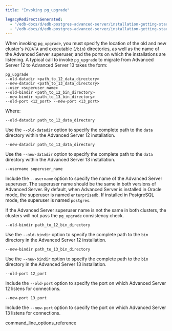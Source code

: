 ```yaml
---
title: "Invoking pg_upgrade"

legacyRedirectsGenerated:
  - "/edb-docs/d/edb-postgres-advanced-server/installation-getting-started/upgrade-guide/13/invoking_pg_upgrade.html"
  - "/edb-docs/d/edb-postgres-advanced-server/installation-getting-started/upgrade-guide/latest/invoking_pg_upgrade.html"
---
```


When invoking `pg_upgrade`, you must specify the location of the old and new cluster's `PGDATA` and executable (`/bin`) directories, as well as the name of the Advanced Server superuser, and the ports on which the installations are listening. A typical call to invoke `pg_upgrade` to migrate from Advanced Server 12 to Advanced Server 13 takes the form:

```text
pg_upgrade
--old-datadir <path_to_12_data_directory>
--new-datadir <path_to_13_data_directory>
--user <superuser_name>
--old-bindir <path_to_12_bin_directory>
--new-bindir <path_to_13_bin_directory>
--old-port <12_port> --new-port <13_port>
```

Where:

`--old-datadir path_to_12_data_directory`

Use the `--old-datadir` option to specify the complete path to the `data` directory within the Advanced Server 12 installation.

`--new-datadir path_to_13_data_directory`

Use the `--new-datadir` option to specify the complete path to the `data` directory within the Advanced Server 13 installation.

`--username superuser_name`

Include the `--username` option to specify the name of the Advanced Server superuser. The superuser name should be the same in both versions of Advanced Server. By default, when Advanced Server is installed in Oracle mode, the superuser is named `enterprisedb`. If installed in PostgreSQL mode, the superuser is named `postgres`.

If the Advanced Server superuser name is not the same in both clusters, the clusters will not pass the `pg_upgrade` consistency check.

`--old-bindir path_to_12_bin_directory`

Use the `--old-bindir` option to specify the complete path to the `bin` directory in the Advanced Server 12 installation.

`--new-bindir path_to_13_bin_directory`

Use the `--new-bindir` option to specify the complete path to the `bin` directory in the Advanced Server 13 installation.

`--old-port 12_port`

Include the `--old-port` option to specify the port on which Advanced Server 12 listens for connections.

`--new-port 13_port`

Include the `--new-port` option to specify the port on which Advanced Server 13 listens for connections.

<div class="toctree" maxdepth="3">

command_line_options_reference

</div>
